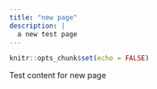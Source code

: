 ```yaml
---
title: "new page"
description: |
  a new test page
---
```


```r
knitr::opts_chunk$set(echo = FALSE)
```

Test content for new page

